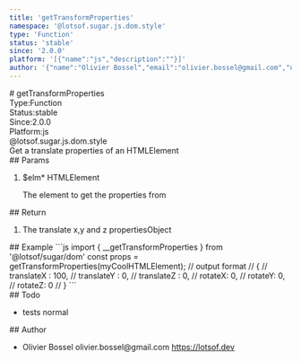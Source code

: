 ```yaml
---
title: 'getTransformProperties'
namespace: '@lotsof.sugar.js.dom.style'
type: 'Function'
status: 'stable'
since: '2.0.0'
platform: '[{"name":"js","description":""}]'
author: '{"name":"Olivier Bossel","email":"olivier.bossel@gmail.com","url":"https://lotsof.dev"}'
---
```

<div class="docmap-mdx">
# getTransformProperties
<div class="_metas">
<div class="_type"><span class="_type-label">Type:</span><span class="_type-value">Function</span></div>
<div class="_status"><span class="_status-label">Status:</span><span class="_status-value -stable">stable</span></div>
<div class="_since"><span class="_since-label">Since:</span><span class="_since-value">2.0.0</span></div>
<div class="_platform"><span class="_platform-label">Platform:</span><span class="_platform-value -js">js</span></div>
</div>
<div class="_namespace">@lotsof.sugar.js.dom.style</div>
<div class="_description">
Get a translate properties of an HTMLElement
</div>
<div class="_params">
## Params
<ol class="_list">
<li class="_item">
<span class="_name">$elm<span class="_required">*</span></span><span class="_default"></span> <span class="_type">HTMLElement</span>
<p class="_description">The element to get the properties from</p>
</li>
</ol>
</div>
<div class="_return">
## Return
<ol class="_list">
<li class="_item">
<span class="_description">The translate x,y and z properties</span><span class="_default"></span><span class="_type">Object</span>
</li>
</ol>
</div>
<div class="_examples">
## Example
```js
import { __getTransformProperties } from '@lotsof/sugar/dom'
const props = getTransformProperties(myCoolHTMLElement);
// output format
// {
// 	translateX : 100,
// 	translateY : 0,
// 	translateZ : 0,
//   rotateX: 0,
//   rotateY: 0,
//   rotateZ: 0
// }
```
</div>
<div class="_todo">
## Todo
<ul class="_list">
<li class="_item">
<span class="_description">tests</span>
<span class="_priority -normal">normal</span>
</li>
</ul>
</div>
<div class="_author">
## Author
<ul class="_list">
<li class="_item">
<span class="_name">Olivier Bossel</span>
<span class="_email">olivier.bossel@gmail.com</span>
<a href="https://lotsof.dev" target="_blank" class="_url">https://lotsof.dev</a>
</li>
</ul>
</div>
</div>